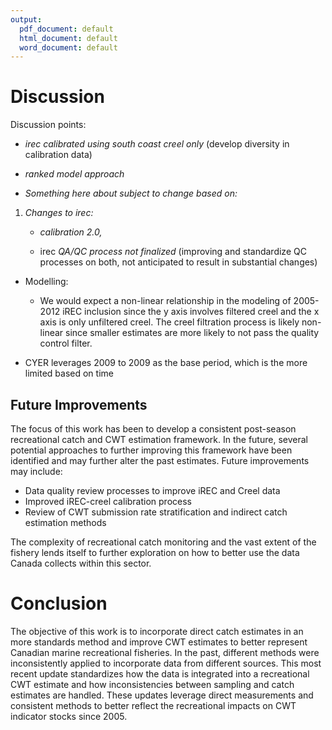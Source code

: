 ```yaml
---
output:
  pdf_document: default
  html_document: default
  word_document: default
---
```

\clearpage

# Discussion

Discussion points:

-   *irec calibrated using south coast creel only* (develop diversity in calibration data)

- *ranked model approach* 

-   *Something here about subject to change based on:*

1.  *Changes to irec:*
    -   *calibration 2.0,*

    -   irec *QA/QC process not finalized* (improving and standardize QC processes on both, not anticipated to result in substantial changes)

-   Modelling:

    -   We would expect a non-linear relationship in the modeling of 2005-2012 iREC inclusion since the y axis involves filtered creel and the x axis is only unfiltered creel. The creel filtration process is likely non-linear since smaller estimates are more likely to not pass the quality control filter.

- CYER leverages 2009 to 2009 as the base period, which is the more limited based on time

## Future Improvements

The focus of this work has been to develop a consistent post-season recreational catch and CWT estimation framework. In the future, several potential approaches to further improving this framework have been identified and may further alter the past estimates. Future improvements may include: 

 * Data quality review processes to improve iREC and Creel data
 * Improved iREC-creel calibration process
 * Review of CWT submission rate stratification and indirect catch estimation methods
 
The complexity of recreational catch monitoring and the vast extent of the fishery lends itself to further exploration on how to better use the data Canada collects within this sector.

# Conclusion
 
The objective of this work is to incorporate direct catch estimates in an more standards method and improve CWT estimates to better represent Canadian marine recreational fisheries. In the past, different methods were inconsistently applied to incorporate data from different sources. This most recent update standardizes how the data is integrated into a recreational CWT estimate and how inconsistencies between sampling and catch estimates are handled. These updates leverage direct measurements and consistent methods to better reflect the recreational impacts on CWT indicator stocks since 2005.
